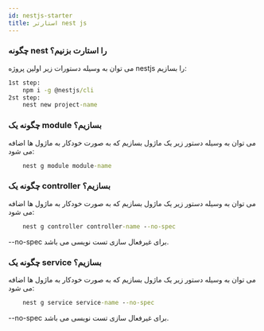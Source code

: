 ```yaml
---
id: nestjs-starter
title: استارتر nest js
---
```


### چگونه nest را استارت بزنیم؟

می توان به وسیله دستورات زیر اولین پروژه nestjs را بسازیم:

<div dir="ltr">

```cmd
1st step:
    npm i -g @nestjs/cli
2st step:
    nest new project-name
```

</div>

### چگونه یک module بسازیم؟

می توان به وسیله دستور زیر یک ماژول بسازیم که به صورت خودکار به ماژول ها اضافه می شود:

<div dir="ltr">

```cmd
    nest g module module-name
```

</div>

### چگونه یک controller بسازیم؟

می توان به وسیله دستور زیر یک ماژول بسازیم که به صورت خودکار به ماژول ها اضافه می شود:

<div dir="ltr">

```cmd
    nest g controller controller-name --no-spec
```

</div>

--no-spec برای غیرفعال سازی تست نویسی می باشد.

### چگونه یک service بسازیم؟

می توان به وسیله دستور زیر یک ماژول بسازیم که به صورت خودکار به ماژول ها اضافه می شود:

<div dir="ltr">

```cmd
    nest g service service-name --no-spec
```

</div>

--no-spec برای غیرفعال سازی تست نویسی می باشد.